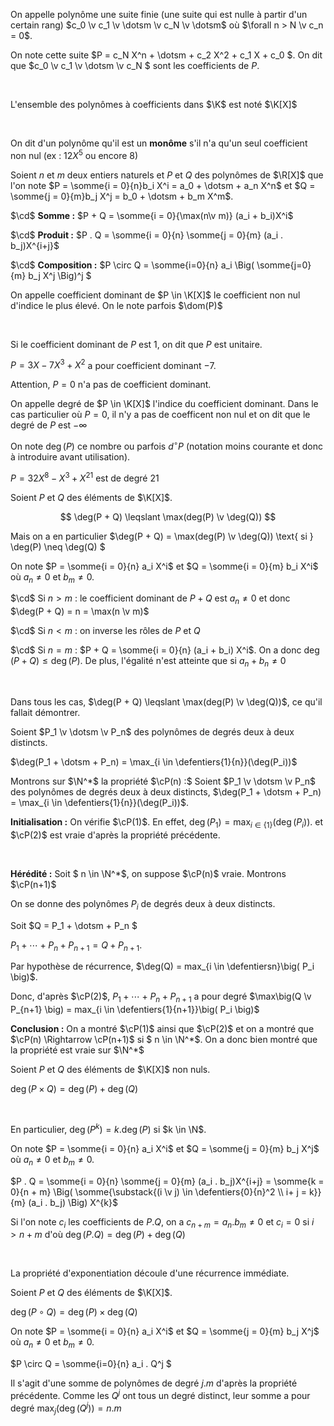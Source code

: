 

<Item type='definition' titre='polynôme'>

On appelle polynôme une suite finie (une suite qui est nulle à partir d'un certain rang) $c_0 \v c_1 \v \dotsm \v c_N \v \dotsm$ où $\forall n > N \v c_n = 0$.

On note cette suite $P = c_N X^n + \dotsm + c_2 X^2 + c_1 X + c_0 $. On dit que $c_0 \v c_1 \v \dotsm \v c_N $ sont les coefficients de $P$.

<br/>

L'ensemble des polynômes à coefficients dans $\K$ est noté $\K[X]$

<br/>

On dit d'un polynôme qu'il est un **monôme** s'il n'a qu'un seul coefficient non nul (ex : $12X^5$ ou encore $8$)
</Item>


<Item type='definition' titre='opérations entre polynômes'>

Soient $n$ et $m$ deux entiers naturels et $P$ et $Q$ des polynômes de $\R[X]$ que l'on note $P = \somme{i = 0}{n}b_i X^i = a_0 + \dotsm + a_n X^n$ et $Q = \somme{j = 0}{m}b_j X^j = b_0 + \dotsm + b_m X^m$.

$\cd$ **Somme :** $P + Q = \somme{i = 0}{\max(n\v m)} (a_i + b_i)X^i$

$\cd$ **Produit :** $P . Q = \somme{i = 0}{n} \somme{j = 0}{m} (a_i . b_j)X^{i+j}$

$\cd$ **Composition :** $P \circ Q = \somme{i=0}{n} a_i \Big( \somme{j=0}{m} b_j X^j \Big)^j $
</Item>




<Item type='definition' titre='coefficient dominant'>

On appelle coefficient dominant de $P \in \K[X]$ le coefficient non nul d'indice le plus élevé. On le note parfois $\dom(P)$

<br/>

Si le coefficient dominant de $P$ est $1$, on dit que $P$ est unitaire.
</Item>

<Hideable type='exemple' titre=''>

$P = 3X -7X^3 + X^2$ a pour coefficient dominant $-7$.

Attention, $P = 0$ n'a pas de coefficient dominant.
</Hideable>


<Item type='definition' titre='degré'>

On appelle degré de $P \in \K[X]$ l'indice du coefficient dominant. Dans le cas particulier où $P = 0$, il n'y a pas de coefficent non nul et on dit que le degré de $P$ est $- \infty$

On note $\deg(P)$ ce nombre ou parfois $d^{\circ} P$ (notation moins courante et donc à introduire avant utilisation).
</Item>

<Hideable type='exemple' titre=''>

$P = 32X^8 -X^3 + X^{21}$ est de degré $21$
</Hideable>


<Item type='proposition' titre='degré et addition'>

Soient $P$ et $Q$ des éléments de $\K[X]$.

$$
\deg(P + Q) \leqslant \max(deg(P) \v \deg(Q))
$$

Mais on a en particulier $\deg(P + Q) = \max(deg(P) \v \deg(Q)) \text{ si } \deg(P) \neq \deg(Q) $

</Item>

<Hideable type='démonstration' titre=''>

On note $P = \somme{i = 0}{n} a_i X^i$ et $Q = \somme{i = 0}{m} b_i X^i$ où $a_n \neq 0$ et $b_m \neq 0$.

$\cd$ Si $n > m$ : le coefficient dominant de $P + Q$ est $a_n \neq 0$ et donc $\deg(P + Q) = n = \max(n \v m)$

$\cd$ Si $n < m$ : on inverse les rôles de $P$ et $Q$

$\cd$ Si $n = m$ : $P + Q = \somme{i = 0}{n} (a_i + b_i) X^i$. On a donc $\deg(P + Q) \leqslant \deg(P)$. De plus, l'égalité n'est atteinte que si $a_n + b_n \neq 0$

<br/>

Dans tous les cas, $\deg(P + Q) \leqslant \max(deg(P) \v \deg(Q))$, ce qu'il fallait démontrer.
</Hideable>


<Item type='consequence' titre='degré de la somme de deux polynômes'>

Soient $P_1 \v \dotsm \v P_n$ des polynômes de degrés deux à deux distincts.

$\deg(P_1 + \dotsm + P_n) = \max_{i \in \defentiers{1}{n}}(\deg(P_i))$
</Item>

<Hideable type='démonstration' titre=''>

Montrons sur $\N^*$ la propriété $\cP(n) :$ Soient $P_1 \v \dotsm \v P_n$ des polynômes de degrés deux à deux distincts, $\deg(P_1 + \dotsm + P_n) = \max_{i \in \defentiers{1}{n}}(\deg(P_i))$.

**Initialisation :** On vérifie $\cP(1)$. En effet, $\deg(P_1) = \max_{i \in \{1\}} \big( \deg(P_i) \big)$. et $\cP(2)$ est vraie d'après la propriété précédente.

<br/>

**Hérédité :** Soit $ n \in \N^*$, on suppose $\cP(n)$ vraie. Montrons $\cP(n+1)$ 

On se donne des polynômes $P_i$ de degrés deux à deux distincts.

Soit $Q = P_1 + \dotsm + P_n $

$P_1 + \dotsm + P_n + P_{n+1} = Q + P_{n+1}$. 

Par hypothèse de récurrence, $\deg(Q) = max_{i \in \defentiersn}\big( P_i \big)$.

Donc, d'après $\cP(2)$, $P_1 + \dotsm + P_n + P_{n+1}$ a pour degré $\max\big(Q \v P_{n+1} \big) = max_{i \in \defentiers{1}{n+1}}\big( P_i \big)$
<br/>

**Conclusion :** On a montré $\cP(1)$ ainsi que $\cP(2)$ et on a montré que $\cP(n) \Rightarrow \cP(n+1)$ si $ n \in \N^*$. On a donc bien montré que la propriété est vraie sur $\N^*$

</Hideable>


<Item type='proposition' titre='degré et produit'>

Soient $P$ et $Q$ des éléments de $\K[X]$ non nuls.

$\deg(P \times Q) = \deg(P) + \deg(Q)$

<br />

En particulier, $\deg(P^k) = k.\deg(P)$ si $k \in \N$.
</Item>

<Hideable type='démonstration' titre=''>

On note $P = \somme{i = 0}{n} a_i X^i$ et $Q = \somme{j = 0}{m} b_j X^j$ où $a_n \neq 0$ et $b_m \neq 0$.

$P . Q = \somme{i = 0}{n} \somme{j = 0}{m} (a_i . b_j)X^{i+j} = \somme{k = 0}{n + m} \Big( \somme{\substack{(i \v j)  \in \defentiers{0}{n}^2 \\ i+ j = k}}{m} (a_i . b_j) \Big) X^{k}$

Si l'on note $c_i$ les coefficients de $P . Q$, on a $c_{n + m} = a_n . b_m \neq 0$ et $c_i = 0$ si $i > n + m$ d'où $\deg(P . Q) = \deg(P) + \deg(Q)$


<br/>

La propriété d'exponentiation découle d'une récurrence immédiate.
</Hideable>


<Item type='proposition' titre='degré et composition'>

Soient $P$ et $Q$ des éléments de $\K[X]$.

$\deg(P \circ Q) = \deg(P) \times \deg(Q)$
</Item>

<Hideable type='démonstration' titre=''>

On note $P = \somme{i = 0}{n} a_i X^i$ et $Q = \somme{j = 0}{m} b_j X^j$ où $a_n \neq 0$ et $b_m \neq 0$.

$P \circ Q = \somme{i=0}{n} a_i . Q^j $

Il s'agit d'une somme de polynômes de degré $j.m$ d'après la propriété précédente. Comme les $Q^j$ ont tous un degré distinct, leur somme a pour degré $\max_j( \deg(Q^j)) = n . m$

</Hideable>